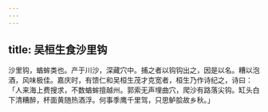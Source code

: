 ```yaml
---
---
---
```

title: 吴桓生食沙里钩
---



沙里钩，蝤蛑类也。产于川沙，深藏穴中。捕之者以钩钩出之，因是以名。糟以泡酒，风味极佳。嘉庆时，有馈仁和吴桓生茂才克宽者，桓生乃作诗纪之，诗曰：「人来海上费搜求，不数蝤蛑擅越州。郭索无声埋曲穴，爬沙有路落尖钩。缸头白下清糟醉，杯面黄随热酒浮。何事季鹰千里驾，只思鲈脍故乡秋。」